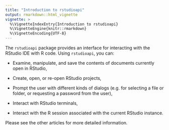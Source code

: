 ```yaml
---
title: "Introduction to rstudioapi"
output: rmarkdown::html_vignette
vignette: >
  %\VignetteIndexEntry{Introduction to rstudioapi}
  %\VignetteEngine{knitr::rmarkdown}
  %\VignetteEncoding{UTF-8}
---
```


The `rstudioapi` package provides an interface for interacting with the RStudio IDE with R code. Using `rstudioapi`, you can:

- Examine, manipulate, and save the contents of documents currently open in RStudio,

- Create, open, or re-open RStudio projects,

- Prompt the user with different kinds of dialogs (e.g. for selecting a file or folder, or requesting a password from the user),

- Interact with RStudio terminals,

- Interact with the R session associated with the current RStudio instance.

Please see the other articles for more detailed information.
